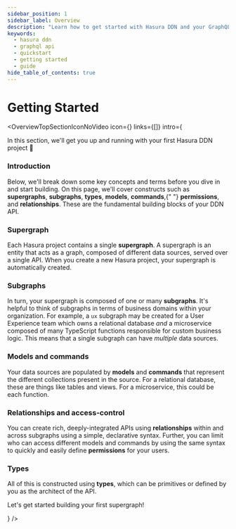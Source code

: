 ```yaml
---
sidebar_position: 1
sidebar_label: Overview
description: "Learn how to get started with Hasura DDN and your GraphQL API."
keywords:
  - hasura ddn
  - graphql api
  - quickstart
  - getting started
  - guide
hide_table_of_contents: true
---
```



# Getting Started

<OverviewTopSectionIconNoVideo
  icon={<Icon />}
  links={[]}
  intro={
    <div>
      <p>In this section, we'll get you up and running with your first Hasura DDN project 🎉</p>
      <h3>Introduction</h3>
      <p>
        Below, we'll break down some key concepts and terms before you dive in and start building. On this page, we'll
        cover constructs such as <b>supergraphs</b>, <b>subgraphs</b>, <b>types</b>, <b>models</b>, <b>commands</b>,{" "}
        <b>permissions</b>, and <b>relationships</b>. These are the fundamental building blocks of your DDN API.
      </p>
      <h3>Supergraph</h3>
      <p>
        Each Hasura project contains a single <b>supergraph</b>. A supergraph is an entity that acts as a graph,
        composed of different data sources, served over a single API. When you create a new Hasura project, your
        supergraph is automatically created.
      </p>
      <h3>Subgraphs</h3>
      <p>
        In turn, your supergraph is composed of one or many <b>subgraphs</b>. It's helpful to think of subgraphs in
        terms of business domains within your organization. For example, a <code>ux</code> subgraph may be created for a
        User Experience team which owns a relational database <i>and</i> a microservice composed of many TypeScript
        functions responsible for custom business logic. This means that a single subgraph can have <i>multiple</i> data
        sources.
      </p>
      <h3>Models and commands</h3>
      <p>
        Your data sources are populated by <b>models</b> and <b>commands</b> that represent the different collections
        present in the source. For a relational database, these are things like tables and views. For a microservice,
        this could be each function.
      </p>
      <h3>Relationships and access-control</h3>
      <p>
        You can create rich, deeply-integrated APIs using <b>relationships</b> within and across subgraphs using a
        simple, declarative syntax. Further, you can limit who can access different models and commands by using the
        same syntax to quickly and easily define <b>permissions</b> for your users.
      </p>
      <h3>Types</h3>
      <p>
        All of this is constructed using <b>types</b>, which can be primitives or defined by you as the architect of the
        API.
      </p>
      <p>Let's get started building your first supergraph!</p>
    </div>
  }
/>
